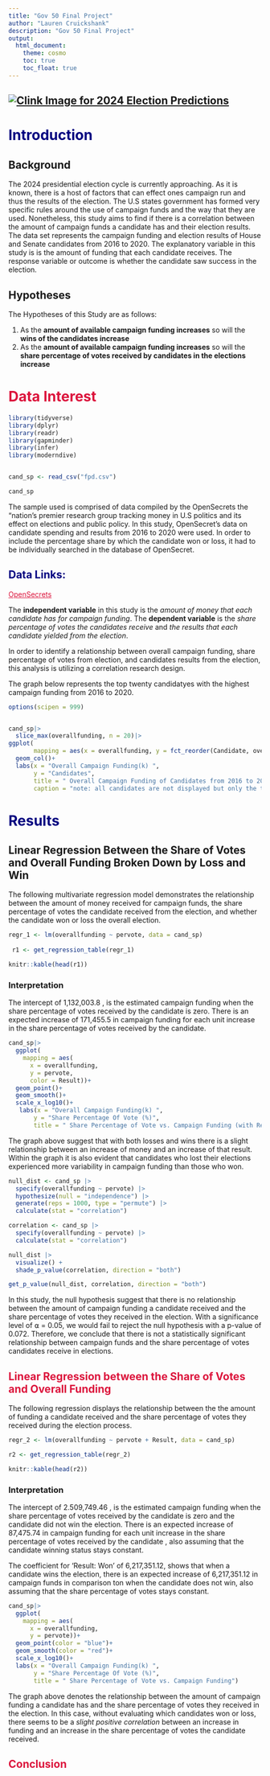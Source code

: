 ```yaml
---
title: "Gov 50 Final Project"
author: "Lauren Cruickshank"
description: "Gov 50 Final Project"
output:
  html_document:
    theme: cosmo
    toc: true
    toc_float: true
---
```


## [![Clink Image for 2024 Election Predictions](https://media-cldnry.s-nbcnews.com/image/upload/rockcms/2023-11/231106-Election-Preview-Joanna-Neborsky-jg-72121e.jpg)](https://www.270towin.com/maps/biden-trump-2024-map-based-on-polls)

# Introduction {style="color: navy"}

## **Background**

The 2024 presidential election cycle is currently approaching. As it is known, there is a host of factors that can effect ones campaign run and thus the results of the election. The U.S states government has formed very specific rules around the use of campaign funds and the way that they are used. Nonetheless, this study aims to find if there is a correlation between the amount of campaign funds a candidate has and their election results. The data set represents the campaign funding and election results of House and Senate candidates from 2016 to 2020. The explanatory variable in this study is is the amount of funding that each candidate receives. The response variable or outcome is whether the candidate saw success in the election.

## **Hypotheses**

The Hypotheses of this Study are as follows:

1)  As the **amount of available campaign funding increases** so will the **wins of the candidates increase**
2)  As the **amount of available campaign funding increases** so will the **share percentage of votes received by candidates in the elections increase**

# Data Interest {#sec-running-code style="color: crimson"}

```r
library(tidyverse)
library(dplyr)
library(readr)
library(gapminder)
library(infer)
library(moderndive)


cand_sp <- read_csv("fpd.csv")

cand_sp
```

The sample used is comprised of data compiled by the OpenSecrets the "nation's premier research group tracking money in U.S politics and its effect on elections and public policy. In this study, OpenSecret's data on candidate spending and results from 2016 to 2020 were used. In order to include the percentage share by which the candidate won or loss, it had to be individually searched in the database of OpenSecret.

## Data Links: {style="color: navy"}

[OpenSecrets](https://www.opensecrets.org/elections-overview/top-self-funders?cycle=2016){style="color: crimson"}

The **independent variable** in this study is the *amount of money that each candidate has for campaign funding*. The **dependent variable** is the *share percentage of votes the candidates receive* and *the results that each candidate yielded from the election*.

In order to identify a relationship between overall campaign funding, share percentage of votes from election, and candidates results from the election, this analysis is utilizing a correlation research design.

The graph below represents the top twenty candidatyes with the highest campaign funding from 2016 to 2020.

```r
options(scipen = 999)


cand_sp|>
  slice_max(overallfunding, n = 20)|>
ggplot(
       mapping = aes(x = overallfunding, y = fct_reorder(Candidate, overallfunding))) +
  geom_col()+
  labs(x = "Overall Campaign Funding(k) ",
       y = "Candidates",
       title = " Overall Campaign Funding of Candidates from 2016 to 2020",
       caption = "note: all candidates are not displayed but only the twenty highest funded")
```

# Results {style="color: navy"}

## **Linear Regression Between the Share of Votes and Overall Funding Broken Down by Loss and Win**

The following multivariate regression model demonstrates the relationship between the amount of money received for campaign funds, the share percentage of votes the candidate received from the election, and whether the candidate won or loss the overall election.

```r
regr_1 <- lm(overallfunding ~ pervote, data = cand_sp)
  
 r1 <- get_regression_table(regr_1)

knitr::kable(head(r1))
```

### Interpretation

The intercept of 1,132,003.8 , is the estimated campaign funding when the share percentage of votes received by the candidate is zero. There is an expected increase of 171,455.5 in campaign funding for each unit increase in the share percentage of votes received by the candidate.

```r
cand_sp|>
  ggplot(
    mapping = aes(
      x = overallfunding,
      y = pervote,
      color = Result))+
  geom_point()+
  geom_smooth()+
  scale_x_log10()+
   labs(x = "Overall Campaign Funding(k) ",
       y = "Share Percentage Of Vote (%)",
       title = " Share Percentage of Vote vs. Campaign Funding (with Result)")
```

The graph above suggest that with both losses and wins there is a slight relationship between an increase of money and an increase of that result. Within the graph it is also evident that candidates who lost their elections experienced more variability in campaign funding than those who won.

```r

null_dist <- cand_sp |>
  specify(overallfunding ~ pervote) |>
  hypothesize(null = "independence") |>
  generate(reps = 1000, type = "permute") |>
  calculate(stat = "correlation")

correlation <- cand_sp |>
  specify(overallfunding ~ pervote) |>
  calculate(stat = "correlation")

null_dist |>
  visualize() +
  shade_p_value(correlation, direction = "both")

```

```r
get_p_value(null_dist, correlation, direction = "both")
```

In this study, the null hypothesis suggest that there is no relationship between the amount of campaign funding a candidate received and the share percentage of votes they received in the election. With a significance level of ⍺ = 0.05, we would fail to reject the null hypothesis with a p-value of 0.072. Therefore, we conclude that there is not a statistically significant relationship between campaign funds and the share percentage of votes candidates receive in elections.

## **Linear Regression between the Share of Votes and Overall Funding** {style="color: crimson"}

The following regression displays the relationship between the the amount of funding a candidate received and the share percentage of votes they received during the election process.

```r
regr_2 <- lm(overallfunding ~ pervote + Result, data = cand_sp)

r2 <- get_regression_table(regr_2)

knitr::kable(head(r2))
```

### Interpretation

The intercept of 2.509,749.46 , is the estimated campaign funding when the share percentage of votes received by the candidate is zero and the candidate did not win the election. There is an expected increase of 87,475.74 in campaign funding for each unit increase in the share percentage of votes received by the candidate , also assuming that the candidate winning status stays constant.

The coefficient for 'Result: Won' of 6,217,351.12, shows that when a candidate wins the election, there is an expected increase of 6,217,351.12 in campaign funds in comparison ton when the candidate does not win, also assuming that the share percentage of votes stays constant.

```r

cand_sp|>
  ggplot(
    mapping = aes(
      x = overallfunding,
      y = pervote))+
  geom_point(color = "blue")+
  geom_smooth(color = "red")+
  scale_x_log10()+
  labs(x = "Overall Campaign Funding(k) ",
       y = "Share Percentage Of Vote (%)",
       title = " Share Percentage of Vote vs. Campaign Funding")
```

The graph above denotes the relationship between the amount of campaign funding a candidate has and the share percentage of votes they received in the election. In this case, without evaluating which candidates won or loss, there seems to be a *slight positive correlation* between an increase in funding and an increase in the share percentage of votes the candidate received.

## Conclusion {style="color: crimson"}
